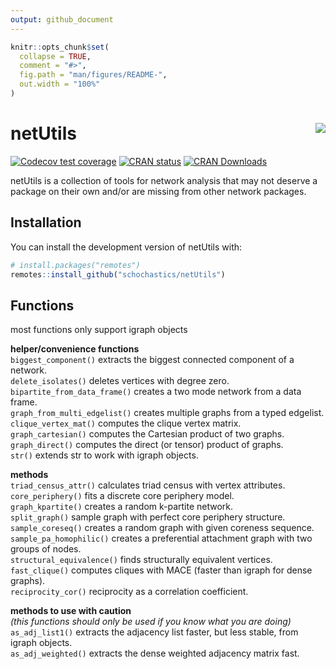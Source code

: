 ```yaml
---
output: github_document
---
```


<!-- README.md is generated from README.Rmd. Please edit that file -->

```r
knitr::opts_chunk$set(
  collapse = TRUE,
  comment = "#>",
  fig.path = "man/figures/README-",
  out.width = "100%"
)
```
#  netUtils  <img src="man/figures/logo.png" align="right"/>

<!-- badges: start -->
[![Codecov test coverage](https://codecov.io/gh/schochastics/netUtils/branch/master/graph/badge.svg)](https://app.codecov.io/gh/schochastics/netUtils?branch=master)
[![CRAN status](https://www.r-pkg.org/badges/version/netUtils)](https://CRAN.R-project.org/package=netUtils)
[![CRAN Downloads](http://cranlogs.r-pkg.org/badges/netUtils)](https://CRAN.R-project.org/package=netUtils) 
<!-- badges: end -->

netUtils is a collection of tools for network analysis that may not deserve a package on their own and/or are missing from other network packages.

## Installation

You can install the development version of netUtils with:

```r
# install.packages("remotes")
remotes::install_github("schochastics/netUtils")
```

## Functions
most functions only support igraph objects

**helper/convenience functions**  
`biggest_component()` extracts the biggest connected component of a network.  
`delete_isolates()` deletes vertices with degree zero.  
`bipartite_from_data_frame()` creates a two mode network from a data frame.  
`graph_from_multi_edgelist()` creates multiple graphs from a typed edgelist.  
`clique_vertex_mat()` computes the clique vertex matrix.  
`graph_cartesian()` computes the Cartesian product of two graphs.  
`graph_direct()` computes the direct (or tensor) product of graphs.  
`str()` extends str to work with igraph objects.  

**methods**  
`triad_census_attr()` calculates triad census with vertex attributes.  
`core_periphery()` fits a discrete core periphery model.  
`graph_kpartite()` creates a random k-partite network.  
`split_graph()` sample graph with perfect core periphery structure.  
`sample_coreseq()` creates a random graph with given coreness sequence.  
`sample_pa_homophilic()` creates a preferential attachment graph with two groups of nodes.  
`structural_equivalence()` finds structurally equivalent vertices.    
`fast_clique()` computes cliques with MACE (faster than igraph for dense graphs).  
`reciprocity_cor()` reciprocity as a correlation coefficient.

**methods to use with caution**  
*(this functions should only be used if you know what you are doing)*  
`as_adj_list1()` extracts the adjacency list faster, but less stable, from igraph objects.  
`as_adj_weighted()` extracts the dense weighted adjacency matrix fast.  
